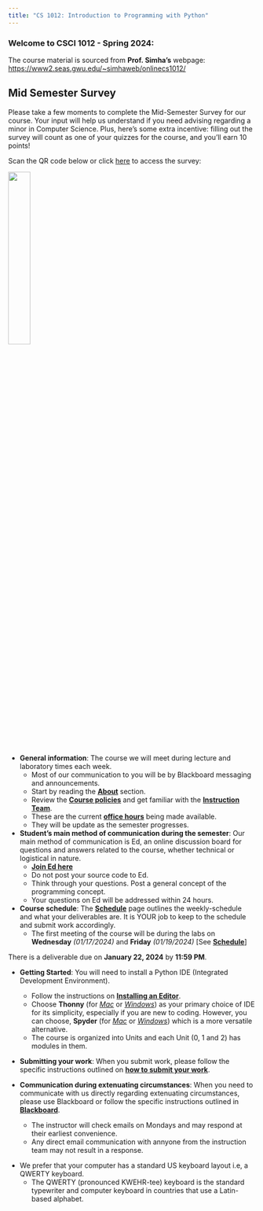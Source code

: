 ```yaml
---
title: "CS 1012: Introduction to Programming with Python"
---
```


### Welcome to CSCI 1012 - Spring 2024:

:::{.callout-caution title="Cource Content" collapse="false"}
The course material is sourced from **Prof. Simha's** webpage: <https://www2.seas.gwu.edu/~simhaweb/onlinecs1012/>
:::

:::{.callout-note}
## Mid Semester Survey
Please take a few moments to complete the Mid-Semester Survey for our course. Your input will help us understand if you need advising regarding a minor in Computer Science. Plus, here's some extra incentive: filling out the survey will count as one of your quizzes for the course, and you'll earn 10 points!

Scan the QR code below or click [here](https://docs.google.com/forms/d/e/1FAIpQLSfDnmqZVCGIu28xacTCAEaazVbNQRp35XHTQ0GNk7LB6FGnmA/viewform?usp=sf_link) to access the survey:

![](./media/advising/CS1012-Spring2024_MidSemSurvey.png){width="30%"}
:::

<!-- :::{.callout-important title="Make-up Quiz (03/04/2024)" icon="false"}
**Make-up Quiz for all students on Monday, 03/04/2024**

- A make-up quiz will be given to all students during the lecture on **Monday, 03/04/2024**
- The quiz will be for the **duration of 15 mins**.
- The quiz will start at the beginning of the lecture time and end in **15 mins**.
    - You should not have any mobile devices (_laptops, cell phones, iPads, other smart devices etc_) in your possession during your quiz.
- You should return the quiz to the proctors or the professor and cannot hold on to it once done.

**Format of the make-up quiz**

- The Quiz will be in same format as the quizzes offered during labs
    - The students will get to answer _4 questions_.
    - Each question will carry _2.5 points_.
    - You will not be using any IDE or accessing internet during the quiz.

**The make-up quiz is being given under the following conditions**

- The quiz score can count toward one missed quiz until **03/08/2024** <u>OR</u> the lowest score on a quiz until **03/08/2024**, if you get a better score.
- The make-up is only valid until **03/08/2024**; it will not count toward any quiz from thereon until the end of the course.

**The four lowest quizzes will still be dropped before the final grade.**

**The regular lab quiz on Wednesday and Friday this week will still be given out.**
::: -->

- **General information**: The course we will meet during lecture and laboratory times each week.
    - Most of our communication to you will be by Blackboard messaging and announcements.
    - Start by reading the [**About**](about.qmd) section. 
    - Review the [**Course policies**](course-policies.qmd) and get familiar with the [**Instruction Team**](instructors.qmd).
    - These are the current [**office hours**](about.qmd#office-hours) being made available. 
    - They will be update as the semester progresses.

- **Student's main method of communication during the semester**: Our main method of communication is Ed, an online discussion board for questions and answers related to the course, whether technical or logistical in nature.
    - [**Join Ed here**](https://edstem.org/us/join/aNhz9P)
    - Do not post your source code to Ed. 
    - Think through your questions. Post a general concept of the programming concept. 
    - Your questions on Ed will be addressed within 24 hours.

- **Course schedule**: The [**Schedule**](schedule.qmd) page outlines the weekly-schedule and what your deliverables are. It is YOUR job to keep to the schedule and submit work accordingly.
    - The first meeting of the course will be during the labs on **Wednesday** _(01/17/2024)_ and **Friday** _(01/19/2024)_ [See [**Schedule**](schedule.qmd)]
    
:::{.callout-warning}
There is a deliverable due on **January  22, 2024** by **11:59 PM**.
:::

- **Getting Started**: You will need to install a Python IDE (Integrated Development Environment).
    - Follow the instructions on [**Installing an Editor**](units/unit0/editor.qmd).
    - Choose **Thonny** (for [_Mac_](units/unit0/guides/thonny-mac.qmd) or [_Windows_](units/unit0/guides/thonny-windows.qmd)) as your primary choice of IDE for its simplicity, especially if you are new to coding. However, you can choose, **Spyder** (for [_Mac_](units/unit0/guides/anaconda-mac.qmd) or [_Windows_](units/unit0/guides/anaconda-windows.qmd)) which is a more versatile alternative. 
    - The course is organized into Units and each Unit (0, 1 and 2) has modules in them. 

- **Submitting your work**: When you submit work, please follow the specific instructions outlined on [**how to submit your work**](submit-remember.qmd).

- **Communication during extenuating circumstances**: When you need to communicate with us directly regarding extenuating circumstances, please use Blackboard or follow the specific instructions outlined in [**Blackboard**](https://blackboard.gwu.edu).
    - The instructor will check emails on Mondays and may respond at their earliest convenience. 
    - Any direct email communication with annyone from the instruction team may not result in a response.

:::{.callout-important}
<!-- - Our staff is limiting the use of Linux OS-based laptops and cannot support them this semester.  -->
- We prefer that your computer has a standard US keyboard layout i.e, a QWERTY keyboard. 
    - The QWERTY (pronounced KWEHR-tee) keyboard is the standard typewriter and computer keyboard in countries that use a Latin-based alphabet.
:::


